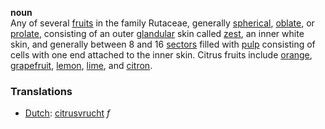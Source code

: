 '''noun'''<br>
Any of several [[fruit]]s in the family Rutaceae, generally [[spherical]], [[oblate]], or [[prolate]], consisting of an outer [[gland]]ular skin called [[zest]], an inner white skin, and generally between 8 and 16 [[sector]]s filled with [[pulp]] consisting of cells with one end attached to the inner skin. Citrus fruits include [[orange]], [[grapefruit]], [[lemon]], [[lime]], and [[citron]].

===Translations===
*[[Dutch]]: [[citrusvrucht]] ''f''